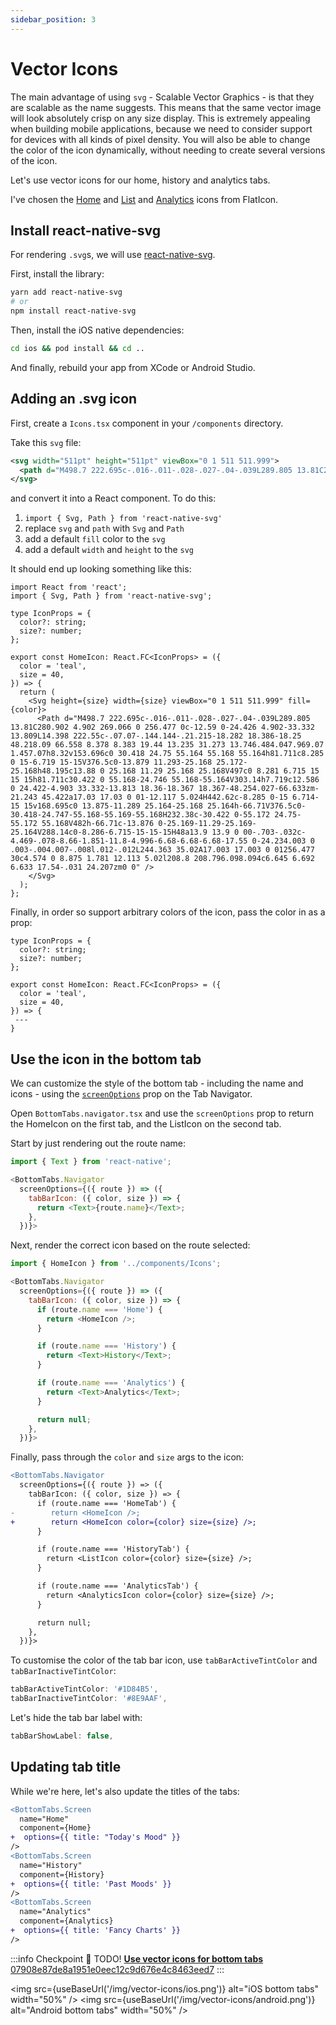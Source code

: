 ```yaml
---
sidebar_position: 3
---
```



# Vector Icons

The main advantage of using `svg` - Scalable Vector Graphics - is that they are scalable as the name suggests. This means that the same vector image will look absolutely crisp on any size display. This is extremely appealing when building mobile applications, because we need to consider support for devices with all kinds of pixel density. You will also be able to change the color of the icon dynamically, without needing to create several versions of the icon.

Let's use vector icons for our home, history and analytics tabs.

I've chosen the [Home](https://www.flaticon.com/free-icon/home_1946488) and [List](https://www.flaticon.com/free-icon/list_151917) and [Analytics](https://www.flaticon.com/free-icon/analytics_633606) icons from FlatIcon.

## Install react-native-svg

For rendering `.svg`s, we will use [react-native-svg](https://github.com/react-native-svg/react-native-svg).

First, install the library:

```bash
yarn add react-native-svg
# or
npm install react-native-svg
```

Then, install the iOS native dependencies:

```bash
cd ios && pod install && cd ..
```

And finally, rebuild your app from XCode or Android Studio.

## Adding an .svg icon

First, create a `Icons.tsx` component in your `/components` directory.

Take this `svg` file:

```svg
<svg width="511pt" height="511pt" viewBox="0 1 511 511.999">
  <path d="M498.7 222.695c-.016-.011-.028-.027-.04-.039L289.805 13.81C280.902 4.902 269.066 0 256.477 0c-12.59 0-24.426 4.902-33.332 13.809L14.398 222.55c-.07.07-.144.144-.21.215-18.282 18.386-18.25 48.218.09 66.558 8.378 8.383 19.44 13.235 31.273 13.746.484.047.969.07 1.457.07h8.32v153.696c0 30.418 24.75 55.164 55.168 55.164h81.711c8.285 0 15-6.719 15-15V376.5c0-13.879 11.293-25.168 25.172-25.168h48.195c13.88 0 25.168 11.29 25.168 25.168V497c0 8.281 6.715 15 15 15h81.711c30.422 0 55.168-24.746 55.168-55.164V303.14h7.719c12.586 0 24.422-4.903 33.332-13.813 18.36-18.367 18.367-48.254.027-66.633zm-21.243 45.422a17.03 17.03 0 01-12.117 5.024H442.62c-8.285 0-15 6.714-15 15v168.695c0 13.875-11.289 25.164-25.168 25.164h-66.71V376.5c0-30.418-24.747-55.168-55.169-55.168H232.38c-30.422 0-55.172 24.75-55.172 55.168V482h-66.71c-13.876 0-25.169-11.29-25.169-25.164V288.14c0-8.286-6.715-15-15-15H48a13.9 13.9 0 00-.703-.032c-4.469-.078-8.66-1.851-11.8-4.996-6.68-6.68-6.68-17.55 0-24.234.003 0 .003-.004.007-.008l.012-.012L244.363 35.02A17.003 17.003 0 01256.477 30c4.574 0 8.875 1.781 12.113 5.02l208.8 208.796.098.094c6.645 6.692 6.633 17.54-.031 24.207zm0 0" />
</svg>
```

and convert it into a React component. To do this:

1. `import { Svg, Path } from 'react-native-svg'`
2. replace `svg` and `path` with `Svg` and `Path`
3. add a default `fill` color to the `svg`
4. add a default `width` and `height` to the `svg`

It should end up looking something like this:

```tsx
import React from 'react';
import { Svg, Path } from 'react-native-svg';

type IconProps = {
  color?: string;
  size?: number;
};

export const HomeIcon: React.FC<IconProps> = ({
  color = 'teal',
  size = 40,
}) => {
  return (
    <Svg height={size} width={size} viewBox="0 1 511 511.999" fill={color}>
      <Path d="M498.7 222.695c-.016-.011-.028-.027-.04-.039L289.805 13.81C280.902 4.902 269.066 0 256.477 0c-12.59 0-24.426 4.902-33.332 13.809L14.398 222.55c-.07.07-.144.144-.21.215-18.282 18.386-18.25 48.218.09 66.558 8.378 8.383 19.44 13.235 31.273 13.746.484.047.969.07 1.457.07h8.32v153.696c0 30.418 24.75 55.164 55.168 55.164h81.711c8.285 0 15-6.719 15-15V376.5c0-13.879 11.293-25.168 25.172-25.168h48.195c13.88 0 25.168 11.29 25.168 25.168V497c0 8.281 6.715 15 15 15h81.711c30.422 0 55.168-24.746 55.168-55.164V303.14h7.719c12.586 0 24.422-4.903 33.332-13.813 18.36-18.367 18.367-48.254.027-66.633zm-21.243 45.422a17.03 17.03 0 01-12.117 5.024H442.62c-8.285 0-15 6.714-15 15v168.695c0 13.875-11.289 25.164-25.168 25.164h-66.71V376.5c0-30.418-24.747-55.168-55.169-55.168H232.38c-30.422 0-55.172 24.75-55.172 55.168V482h-66.71c-13.876 0-25.169-11.29-25.169-25.164V288.14c0-8.286-6.715-15-15-15H48a13.9 13.9 0 00-.703-.032c-4.469-.078-8.66-1.851-11.8-4.996-6.68-6.68-6.68-17.55 0-24.234.003 0 .003-.004.007-.008l.012-.012L244.363 35.02A17.003 17.003 0 01256.477 30c4.574 0 8.875 1.781 12.113 5.02l208.8 208.796.098.094c6.645 6.692 6.633 17.54-.031 24.207zm0 0" />
    </Svg>
  );
};
```

Finally, in order so support arbitrary colors of the icon, pass the color in as a prop:

```tsx
type IconProps = {
  color?: string;
  size?: number;
};

export const HomeIcon: React.FC<IconProps> = ({
  color = 'teal',
  size = 40,
}) => {
 ---
}
```

## Use the icon in the bottom tab

We can customize the style of the bottom tab - including the name and icons - using the [`screenOptions`](https://reactnavigation.org/docs/tab-based-navigation#customizing-the-appearance) prop on the Tab Navigator.

Open `BottomTabs.navigator.tsx` and use the `screenOptions` prop to return the HomeIcon on the first tab, and the ListIcon on the second tab.

Start by just rendering out the route name:

```js
import { Text } from 'react-native';

<BottomTabs.Navigator
  screenOptions={({ route }) => ({
    tabBarIcon: ({ color, size }) => {
      return <Text>{route.name}</Text>;
    },
  })}>
```

Next, render the correct icon based on the route selected:

```js
import { HomeIcon } from '../components/Icons';

<BottomTabs.Navigator
  screenOptions={({ route }) => ({
    tabBarIcon: ({ color, size }) => {
      if (route.name === 'Home') {
        return <HomeIcon />;
      }

      if (route.name === 'History') {
        return <Text>History</Text>;
      }

      if (route.name === 'Analytics') {
        return <Text>Analytics</Text>;
      }

      return null;
    },
  })}>
```

Finally, pass through the `color` and `size` args to the icon:

```diff
<BottomTabs.Navigator
  screenOptions={({ route }) => ({
    tabBarIcon: ({ color, size }) => {
      if (route.name === 'HomeTab') {
-        return <HomeIcon />;
+        return <HomeIcon color={color} size={size} />;
      }

      if (route.name === 'HistoryTab') {
        return <ListIcon color={color} size={size} />;
      }

      if (route.name === 'AnalyticsTab') {
        return <AnalyticsIcon color={color} size={size} />;
      }

      return null;
    },
  })}>
```

To customise the color of the tab bar icon, use `tabBarActiveTintColor` and `tabBarInactiveTintColor`:

```js
tabBarActiveTintColor: '#1D84B5',
tabBarInactiveTintColor: '#8E9AAF',
```

Let's hide the tab bar label with:

```js
tabBarShowLabel: false,
```

## Updating tab title

While we're here, let's also update the titles of the tabs:

```diff
<BottomTabs.Screen
  name="Home"
  component={Home}
+  options={{ title: "Today's Mood" }}
/>
<BottomTabs.Screen
  name="History"
  component={History}
+  options={{ title: 'Past Moods' }}
/>
<BottomTabs.Screen
  name="Analytics"
  component={Analytics}
+  options={{ title: 'Fancy Charts' }}
/>
```

:::info Checkpoint 🔗
TODO!
[**Use vector icons for bottom tabs** 07908e87de8a1951e0eec12c9d676e4c8463eed7](https://github.com/kadikraman/mood-tracker/commit/985a0801f485ed9a8f4e711ca8bad55cef6d51b6)
:::

<img
  src={useBaseUrl('/img/vector-icons/ios.png')}
  alt="iOS bottom tabs"
  width="50%"
/>
<img
  src={useBaseUrl('/img/vector-icons/android.png')}
  alt="Android bottom tabs"
  width="50%"
/>
